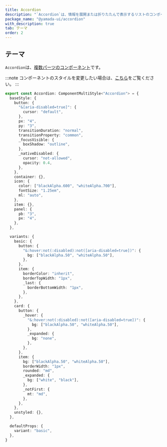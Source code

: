 ```yaml
---
title: Accordion
description: "`Accordion`は、情報を展開または折りたたんで表示するリストのコンポーネントです。"
package_name: "@yamada-ui/accordion"
with_description: true
tab: テーマ
order: 2
---
```


## テーマ

`Accordion`は、[複数パーツのコンポーネント](/styled-system/theming/component-styles#複数パーツのコンポーネント)です。

:::note
コンポーネントのスタイルを変更したい場合は、[こちら](/styled-system/theming/customize-theme#コンポーネントのスタイルを変更する)をご覧ください。
:::

```ts
export const Accordion: ComponentMultiStyle<"Accordion"> = {
  baseStyle: {
    button: {
      "&[aria-disabled=true]": {
        cursor: "default",
      },
      px: "4",
      py: "3",
      transitionDuration: "normal",
      transitionProperty: "common",
      _focusVisible: {
        boxShadow: "outline",
      },
      _nativeDisabled: {
        cursor: "not-allowed",
        opacity: 0.4,
      },
    },
    container: {},
    icon: {
      color: ["blackAlpha.600", "whiteAlpha.700"],
      fontSize: "1.25em",
      ml: "auto",
    },
    item: {},
    panel: {
      pb: "3",
      px: "4",
    },
  },

  variants: {
    basic: {
      button: {
        "&:hover:not(:disabled):not([aria-disabled=true])": {
          bg: ["blackAlpha.50", "whiteAlpha.50"],
        },
      },
      item: {
        borderColor: "inherit",
        borderTopWidth: "1px",
        _last: {
          borderBottomWidth: "1px",
        },
      },
    },
    card: {
      button: {
        _hover: {
          "&:hover:not(:disabled):not([aria-disabled=true])": {
            bg: ["blackAlpha.50", "whiteAlpha.50"],
          },
          _expanded: {
            bg: "none",
          },
        },
      },
      item: {
        bg: ["blackAlpha.50", "whiteAlpha.50"],
        borderWidth: "1px",
        rounded: "md",
        _expanded: {
          bg: ["white", "black"],
        },
        _notFirst: {
          mt: "md",
        },
      },
    },
    unstyled: {},
  },

  defaultProps: {
    variant: "basic",
  },
}
```
